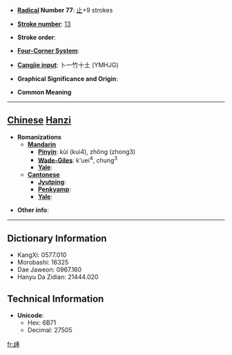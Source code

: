 * '''[[Wiktionary:Chinese radical index| Radical]] Number 77''': [[Wiktionary:Chinese radical index 止|止]]+9 strokes

* '''[[Wiktionary:Chinese total strokes index|Stroke number]]''': [[Wiktionary:Chinese total strokes index 13|13]]

* '''Stroke order''': 

* '''[[Wiktionary:Chinese four corner index|Four-Corner System]]''': 

* '''[[Wiktionary:Chinese Cangjie index|Cangjie input]]''': 卜一竹十土 (YMHJG)

* '''Graphical Significance and Origin''': 

* '''Common Meaning'''

----

== [[Chinese]] [[Hanzi]] ==

* '''Romanizations'''
** '''[[Mandarin]]'''
*** '''[[Pinyin]]''': kùi (kui4), zhǒng (zhong3)
*** '''[[Wade-Giles]]''': k'uei<sup>4</sup>, chung<sup>3</sup>
*** '''[[Yale]]''': 
** '''[[Cantonese]]'''
*** '''[[Jyutping]]''':
*** '''[[Penkyamp]]''': 
*** '''[[Yale]]''': 

* '''Other info''': 

----

== Dictionary Information ==

* KangXi: 0577.010
* Morobashi: 16325
* Dae Jaweon: 0967.160
* Hanyu Da Zidian: 21444.020

== Technical Information ==

* '''Unicode''':
** Hex: 6B71
** Decimal: 27505

[[fr:歱]]
